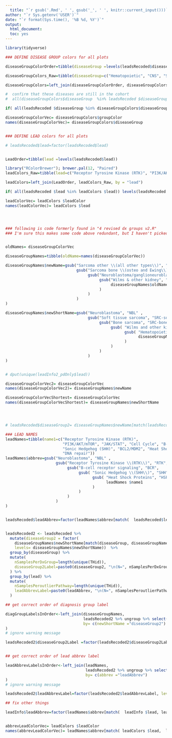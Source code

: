 ```yaml
---
  title: "`r gsub('.Rmd', ' ', gsub('_', ' ', knitr::current_input()))`"
author: "`r Sys.getenv('USER')`"
date: "`r format(Sys.time(), '%B %d, %Y')`"
output:
  html_document:
  toc: yes
---
```

  
  
  
```r

library(tidyverse)

```


```r
### DEFINE DISEASE GROUP colors for all plots

diseaseGroupColorOrder=tibble(diseaseGroup =levels(leadsRecoded$diseaseGroup))

diseaseGroupColors_Raw=tibble(diseaseGroup=c("Hematopoietic", "CNS", "Sarcoma bone (osteo and Ewing)", "Sarcoma other (all other types)", "Liver", "Neuroblastoma/ganglioneuroblastoma", "Wilms & other kidney", "Germ cell tumor or teratoma", "Other"), groupColor=c("#E41A1C", "#377EB8", "#4DAF4A", "#984EA3", "#FF7F00", "#FFFF33", "#A65628", "#F781BF", "#999999"))

diseaseGroupColors=left_join(diseaseGroupColorOrder, diseaseGroupColors_Raw, by = "diseaseGroup")

#  confirm that these diseases are still in the cohort
#  all(diseaseGroupColors$diseaseGroup  %in% leadsRecoded $diseaseGroup)

if( all(leadsRecoded $diseaseGroup %in% diseaseGroupColors$diseaseGroup)) levels(leadsRecoded$diseaseGroup)= diseaseGroupColors$diseaseGroup

diseaseGroupColorVec= diseaseGroupColors$groupColor
names(diseaseGroupColorVec)= diseaseGroupColors$diseaseGroup


### DEFINE LEAD colors for all plots

# leadsRecoded$lead=factor(leadsRecoded$lead)


LeadOrder=tibble(lead =levels(leadsRecoded$lead))

library("RColorBrewer"); brewer.pal(12, "Paired")
leadColors_Raw=tibble(lead=c("Receptor Tyrosine Kinase (RTK)", "PI3K/AKT/mTOR", "JAK/STAT", "Cell Cycle", "B-cell receptor signaling", "Sonic Hedgehog (SHH)", "BCL2/MDM2", "Heat Shock Proteins", "RAS/RAF/MEK", "DNA repair"), leadColor=brewer.pal(12, "Paired")[1:10])

leadColors=left_join(LeadOrder, leadColors_Raw, by = "lead")

if( all(leadsRecoded $lead %in% leadColors $lead)) levels(leadsRecoded $lead)= leadColors $lead

leadColorVec= leadColors $leadColor
names(leadColorVec)= leadColors $lead




### following is code formerly found in "4 revised dx groups v2.R"
### I'm sure this makes some code above redundant, but I haven't picked through to pretty it up


oldNames= diseaseGroupColorVec

diseaseGroupNames=tibble(oldName=names(diseaseGroupColorVec))

diseaseGroupNames$newName=gsub("Sarcoma other \\(all other types\\)", "Soft tissue sarcoma" , 
                               gsub("Sarcoma bone \\(osteo and Ewing\\)", "Bone sarcoma", 
                                    gsub("Neuroblastoma/ganglioneuroblastoma", "Neuroblastoma", 
                                         gsub("Wilms & other kidney", "Wilms and other kidney", 
                                              diseaseGroupNames$oldName
                                         )
                                    )
                               )
)

diseaseGroupNames$newShortName=gsub("Neuroblastoma", "NBL" , 
                                    gsub("Soft tissue sarcoma", "SRC-soft", 
                                         gsub("Bone sarcoma", "SRC-bone",
                                              gsub( "Wilms and other kidney", "Wilms", 
                                                    gsub( "Hematopoietic", "HEME", 
                                                          diseaseGroupNames$newName
                                                    )
                                              )
                                         )
                                    )
)


# dput(unique(leadInfo2_pdOnly$lead))

diseaseGroupColorVec2= diseaseGroupColorVec
names(diseaseGroupColorVec2)= diseaseGroupNames$newName

diseaseGroupColorVecShortest= diseaseGroupColorVec
names(diseaseGroupColorVecShortest)= diseaseGroupNames$newShortName




# leadsRecoded$diseaseGroup2= diseaseGroupNames$newName[match(leadsRecoded$diseaseGroup, diseaseGroupNames$oldName)]

### LEAD NAMES
leadNames=tibble(name1=c("Receptor Tyrosine Kinase (RTK)", 
                         "PI3K/AKT/mTOR", "JAK/STAT", "Cell Cycle", "B-cell receptor signaling", 
                         "Sonic Hedgehog (SHH)", "BCL2/MDM2", "Heat Shock Proteins", "RAS/RAF/MEK", 
                         "DNA repair"))
leadNames$abbrev=gsub("Neuroblastoma", "NBL" , 
                      gsub("Receptor Tyrosine Kinase \\(RTK\\)", "RTK", 
                           gsub("B-cell receptor signaling", "BCR",
                                gsub( "Sonic Hedgehog \\(SHH\\)", "SHH", 
                                      gsub( "Heat Shock Proteins", "HSP", 
                                            leadNames $name1
                                      )
                                )
                           )
                      )
)


leadsRecoded$leadAbbrev=factor(leadNames$abbrev[match(	leadsRecoded$lead, leadNames$name1)], levels= leadNames$abbrev)	


leadsRecoded2 <- leadsRecoded %>% 
  mutate(diseaseGroup2 = factor(
    diseaseGroupNames$newShortName[match(diseaseGroup, diseaseGroupNames$oldName)],
    levels= diseaseGroupNames$newShortName))  %>% 
  group_by(diseaseGroup) %>% 
  mutate(
    nSamplesPerDxGroup=length(unique(THid)),
    diseaseGroup2Label=paste0(diseaseGroup2, "\n(N=", nSamplesPerDxGroup,")" )
  ) %>%
  group_by(lead) %>%
  mutate(
    nSamplesPeroutlierPathway=length(unique(THid)),
    leadAbbrevLabel=paste0(leadAbbrev, "\n(N=", nSamplesPeroutlierPathway,")" )
  )

## get correct order of diagnosis group label

diagGroupLabelsInOrder<-left_join(diseaseGroupNames, 
                                  leadsRecoded2 %>% ungroup %>% select(diseaseGroup2, diseaseGroup2Label) %>% distinct,
                                  by= c(newShortName ="diseaseGroup2")
)
# ignore warning message

leadsRecoded2$diseaseGroup2Label =factor(leadsRecoded2$diseaseGroup2Label, levels= diagGroupLabelsInOrder $diseaseGroup2Label)


## get correct order of lead abbrev label

leadAbbrevLabelsInOrder<-left_join(leadNames, 
                                   leadsRecoded2 %>% ungroup %>% select(leadAbbrev, leadAbbrevLabel) %>% distinct,
                                   by= c(abbrev ="leadAbbrev")
)
# ignore warning message

leadsRecoded2$leadAbbrevLabel=factor(leadsRecoded2$leadAbbrevLabel, levels= leadAbbrevLabelsInOrder$leadAbbrevLabel)

## fix other things

leadInfo$leadAbbrev=factor(leadNames$abbrev[match(	leadInfo $lead, leadNames$name1)], levels= leadNames$abbrev)									


abbrevLeadColorVec= leadColors $leadColor
names(abbrevLeadColorVec)= leadNames$abbrev[match( leadColors $lead,  leadNames$name1)]		


```